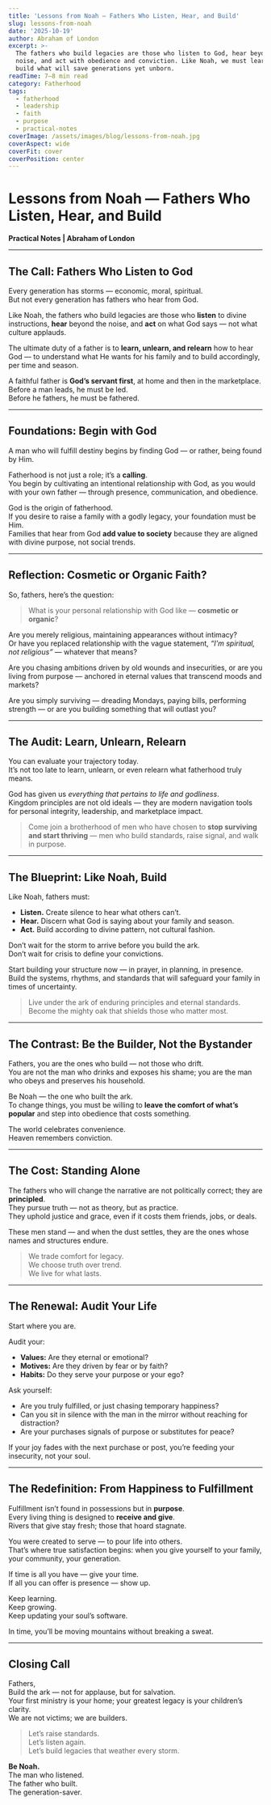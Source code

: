 ```yaml
---
title: 'Lessons from Noah — Fathers Who Listen, Hear, and Build'
slug: lessons-from-noah
date: '2025-10-19'
author: Abraham of London
excerpt: >-
  The fathers who build legacies are those who listen to God, hear beyond the
  noise, and act with obedience and conviction. Like Noah, we must learn to
  build what will save generations yet unborn.
readTime: 7–8 min read
category: Fatherhood
tags:
  - fatherhood
  - leadership
  - faith
  - purpose
  - practical-notes
coverImage: /assets/images/blog/lessons-from-noah.jpg
coverAspect: wide
coverFit: cover
coverPosition: center
---
```


# Lessons from Noah — Fathers Who Listen, Hear, and Build

**Practical Notes | Abraham of London**

---

## The Call: Fathers Who Listen to God

Every generation has storms — economic, moral, spiritual.  
But not every generation has fathers who hear from God.  

Like Noah, the fathers who build legacies are those who **listen** to divine instructions, **hear** beyond the noise, and **act** on what God says — not what culture applauds.  

The ultimate duty of a father is to **learn, unlearn, and relearn** how to hear God — to understand what He wants for his family and to build accordingly, per time and season.

A faithful father is **God’s servant first**, at home and then in the marketplace.  
Before a man leads, he must be led.  
Before he fathers, he must be fathered.

---

## Foundations: Begin with God

A man who will fulfill destiny begins by finding God — or rather, being found by Him.  

Fatherhood is not just a role; it’s a **calling**.  
You begin by cultivating an intentional relationship with God, as you would with your own father — through presence, communication, and obedience.

God is the origin of fatherhood.  
If you desire to raise a family with a godly legacy, your foundation must be Him.  
Families that hear from God **add value to society** because they are aligned with divine purpose, not social trends.

---

## Reflection: Cosmetic or Organic Faith?

So, fathers, here’s the question:

> What is your personal relationship with God like — **cosmetic or organic**?

Are you merely religious, maintaining appearances without intimacy?  
Or have you replaced relationship with the vague statement, *“I’m spiritual, not religious”* — whatever that means?

Are you chasing ambitions driven by old wounds and insecurities, or are you living from purpose — anchored in eternal values that transcend moods and markets?

Are you simply surviving — dreading Mondays, paying bills, performing strength — or are you building something that will outlast you?

---

## The Audit: Learn, Unlearn, Relearn

You can evaluate your trajectory today.  
It’s not too late to learn, unlearn, or even relearn what fatherhood truly means.  

God has given us *everything that pertains to life and godliness*.  
Kingdom principles are not old ideals — they are modern navigation tools for personal integrity, leadership, and marketplace impact.

> Come join a brotherhood of men who have chosen to **stop surviving and start thriving** — men who build standards, raise signal, and walk in purpose.

---

## The Blueprint: Like Noah, Build

Like Noah, fathers must:
- **Listen.** Create silence to hear what others can’t.  
- **Hear.** Discern what God is saying about your family and season.  
- **Act.** Build according to divine pattern, not cultural fashion.

Don’t wait for the storm to arrive before you build the ark.  
Don’t wait for crisis to define your convictions.  

Start building your structure now — in prayer, in planning, in presence.  
Build the systems, rhythms, and standards that will safeguard your family in times of uncertainty.

> Live under the ark of enduring principles and eternal standards.  
> Become the mighty oak that shields those who matter most.

---

## The Contrast: Be the Builder, Not the Bystander

Fathers, you are the ones who build — not those who drift.  
You are not the man who drinks and exposes his shame; you are the man who obeys and preserves his household.  

Be Noah — the one who built the ark.  
To change things, you must be willing to **leave the comfort of what’s popular** and step into obedience that costs something.

The world celebrates convenience.  
Heaven remembers conviction.

---

## The Cost: Standing Alone

The fathers who will change the narrative are not politically correct; they are **principled**.  
They pursue truth — not as theory, but as practice.  
They uphold justice and grace, even if it costs them friends, jobs, or deals.

These men stand — and when the dust settles, they are the ones whose names and structures endure.  

> We trade comfort for legacy.  
> We choose truth over trend.  
> We live for what lasts.

---

## The Renewal: Audit Your Life

Start where you are.  

Audit your:
- **Values:** Are they eternal or emotional?  
- **Motives:** Are they driven by fear or by faith?  
- **Habits:** Do they serve your purpose or your ego?

Ask yourself:
- Are you truly fulfilled, or just chasing temporary happiness?  
- Can you sit in silence with the man in the mirror without reaching for distraction?  
- Are your purchases signals of purpose or substitutes for peace?  

If your joy fades with the next purchase or post, you’re feeding your insecurity, not your soul.

---

## The Redefinition: From Happiness to Fulfillment

Fulfillment isn’t found in possessions but in **purpose**.  
Every living thing is designed to **receive and give**.  
Rivers that give stay fresh; those that hoard stagnate.  

You were created to serve — to pour life into others.  
That’s where true satisfaction begins: when you give yourself to your family, your community, your generation.

If time is all you have — give your time.  
If all you can offer is presence — show up.  

Keep learning.  
Keep growing.  
Keep updating your soul’s software.  

In time, you’ll be moving mountains without breaking a sweat.

---

## Closing Call

Fathers,  
Build the ark — not for applause, but for salvation.  
Your first ministry is your home; your greatest legacy is your children’s clarity.  
We are not victims; we are builders.  

> Let’s raise standards.  
> Let’s listen again.  
> Let’s build legacies that weather every storm.  

**Be Noah.**  
The man who listened.  
The father who built.  
The generation-saver.
